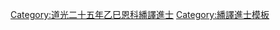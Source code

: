 {{Navbox
|name =道光二十五年乙巳恩科繙譯進士金榜
|title =道光二十五年乙巳恩科（[[1845年]]）繙譯進士金榜
|titlestyle = background-color:#FFD700;
|image =
|style = width:100%;text-align:center; 
|groupstyle = text-align:center; background-color:#FFD700;
|liststyle = text-align:center;
|state = {{{state<includeonly>|collapsed</includeonly>}}}
|group1 = 京旗<br>共2名
|list1 = [[安常]] - [[興昌]]

|group2 = 駐防<br>共3名
|list2 = [[英斌|英　斌]]（成都駐防） - [[訥爾吉善]]（河南驻防） - 囗囗囗

|belowstyle = text-align: center; background-color:#FFD700;
|below='''前一科：[[Template:道光二十四年甲辰科繙譯進士金榜|道光二十四年甲辰繙譯科]]　'''·'''　後一科：[[Template:道光二十七年丁未科繙譯進士金榜|道光二十七年丁未繙譯科]]'''<br>'''同科進士：[[Template:道光二十五年乙巳恩科殿試金榜|道光二十五年乙巳文恩科]]、[[Template:道光二十五年乙巳恩科武殿試金榜|道光二十五年乙巳武恩科]]'''
}}
[[Category:道光二十五年乙巳恩科繙譯進士]]
<noinclude>[[Category:道光二十五年乙巳恩科繙譯進士| ]][[Category:繙譯進士模板]]</noinclude>